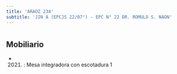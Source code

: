 ```yaml
---
title: 'ARAOZ 234'
subtitle: 'JIN A (EPCJS 22/07°) - EPC N° 22 DR. ROMULO S. NAON'
---
```


#


## Mobiliario

*  (2021) : Mesa integradora con escotadura 1 



